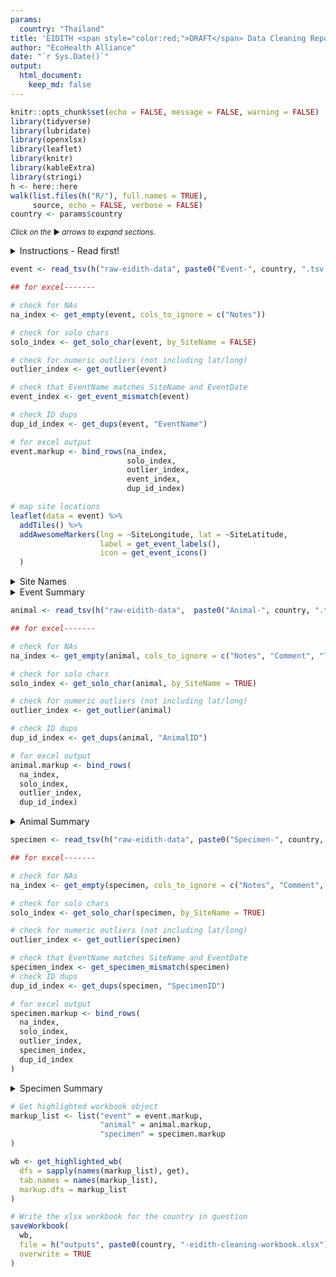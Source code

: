 ```yaml
---
params:
  country: "Thailand"
title: 'EIDITH <span style="color:red;">DRAFT</span> Data Cleaning Report: `r params$country`'
author: "EcoHealth Alliance"
date: "`r Sys.Date()`"
output:
  html_document:
    keep_md: false
---
```


```r
knitr::opts_chunk$set(echo = FALSE, message = FALSE, warning = FALSE)
library(tidyverse)
library(lubridate)
library(openxlsx)
library(leaflet) 
library(knitr)
library(kableExtra)
library(stringi)
h <- here::here
walk(list.files(h("R/"), full.names = TRUE),
     source, echo = FALSE, verbose = FALSE)
country <- params$country

```

<small>_Click on the_ ▶ _︎arrows to expand sections._</small>

<details>
<summary>Instructions - Read first!</summary>
**How to use these reports?**

Here are a few guidelines for using these reports to begin the data
cleaning process. These reports were compiled automatically and may help
identify data that are incorrect or require review. Please be aware data
must still be checked manually by a person familiar with the data who
can identify mistakes and make corrections.

Currently, the following tables are summarized: *Event, Animal, and
Specimen*. Human and module data are to be added. For each of the
existing tables, you may check your data through two mechanisms: the
summary in the html report and the associated tab in the Excel file.

**Html report:**

*Site Locations*: All of the sites your team has sampled are marked on
the map, color coded by concurrent sites (mouseover points to see site
names and concurrent site names). All of the independent sites are gray.
This map should be used to confirm the correct placement of all site
locations. For example, if you see a blue point that is far away from
the other blue points, you will need to check whether the GPS points are
accurate or if the concurrent site is mislabeled.

*Site Names*: Check all individual site names to confirm the spellings
are correct.

*Summary Tables:*

-   *Field*: refers to each column in the EIDITH table. The following
    columns are not summarized in these tables: latitude/longitude,
    notes/comments, event name, and ID fields.

-   *Values*: a summary of values that were entered into EIDITH

    -   **Character fields** (e.g. Season) contain the unique text along
        with the number of times each value was given.

        -   Please confirm the **spelling** is correct and check
            **whether any fields should be combined**. For example. if
            you have the following interfaces: in house (1); IN HUMAN
            DWELLING (43); in human dwelling (108), you know that the
            correct interface is: “in human dwelling” (you can confirm
            that on the EIDITH data entry app), so the other interfaces
            need to be corrected. Note, if you collected data during
            Year 1 or before the app was fully developed, you will have
            more corrections to make.

        -   Keep an eye out for **values that were only entered a few
            times**. For example, if you have the following for
            drinkingWaterShared: no (154); unknown (8); yes (2), you may
            want to confirm that there were two events/sites that truly
            have shared drinking water, or whether that was a mistake
            and all of them should be no/unknown.

    -   **Numeric and Date fields** (e.g. DurationDays) contain the
        entire range for all values in that column (e.g. 2-27).

        -   You are the best person to judge if that **range is
            reasonable** for your sites/animals. For example, if in your
            country/at your sites the only bats in the area are from two
            species of large fruit bats (say the typical arm length for
            both species is 140-160mm), and the range of the arm length
            on the html table is 21-160mm, then you should compare the
            EIDITH value of 21mm with your field data sheet to confirm
            the correct length that was measured.   
  
    -   **“All empty”** is written if a column has no values entered.
        Please **confirm that it makes sense that you didn’t enter data
        for that column**. For example, if you never had a sick animal
        that you sampled, then it might make sense that the column for
        “ClinicalSignsOther” is all empty. Whereas a column like
        Country should never be all empty.

-   *Count\_empty:* this is the number of rows that do not have a
    value for that column. In general, you will want to double check the
    columns that have empty values to confirm whether you need to make
    corrections. Counts with zeros in the numerator indicate no empty
    values.

    -   Sometimes it makes sense that you have mostly empty data. For
        example:

        -   If it says 165/165, then the values column will corroborate
            that and say “all empty”.

        -   If you only responded to one outbreak, count\_empty might
            be 160/165, which means that only 5 outbreak events were
            noted, which probably makes sense.

    -   In other cases, empty values point to an error. For example,
        if you have 2/165 empty from the Season column, you will need
        to make corrections for those 2 rows that are empty their
        Season.

**Excel file report:**

All of your data is listed in the Excel sheet (event, animal, specimens
etc are all separated by tabs). Please dig into these spreadsheets
beyond the checks below so you can get a good feel for the data and
**identify any issues that the automated check couldn’t find**. Also,
note that the automated check cannot determine whether a flag is
something that is correct or not, it can only indicate information that
you might want to double check.

There is a new column at the start of the
sheet called cleaning\_flags. This cell will have text in it and be
colored if the program identified something that needs to be checked in
that row. The text of the cleaning\_flags column will indicate what
issue needs to be checked and the column name (and column letter) that
needs to be checked in that row – be sure to check if the text is
wrapped by hitting the down arrow in the corner of the function bar (see
below) so you don’t miss any data to check.  
![](./media/image1.png){width="4in"
height="1.3in"}

In addition to noting the issues in the cleaning\_flags column, cells
with values that need to be checked are colored:

-   Bright green means it is a unique value.

    -   On the event table, values are highlighted if they are unique
        within the *entire* table. On all other tables, values are
        highlighted if they are unique for the given *site name. *

    -   A unique value may be fine (e.g., an independent site that was
        only visited one time at the start of PREDICT 2), or it could
        indicate a mistake (e.g. in Season if it is spelled “Dri”
        instead of “Dry”).

        -   While the system will pick up these misspellings, if you
            spell it wrong multiple times it won’t show up as an issue
            in the Excel file – though you should see it in the list of
            unique values on the html file.

-   Gray means no value was entered in that row (it is empty):

    -   Please check to confirm whether you have data for that row to
        update EIDITH.

    -   Note, that if all of the cells are empty data, it is not
        highlighted here, but you can see that on the html sheet (where
        it will say all empty).

-   The whole row is light green:

    -   This means that there were notes given for this entry. **Always
        check all notes**, in case you noted that something was recorded
        incorrectly and needs to be changed.

-   Purple means there is a duplicate value for something that should be
    unique (i.e., EventName, Animal\_ID, Specimen\_ID)

-   Orange means that the event name does not match the site name and
    date or that the specimen name does not match the indicated sample
    type or medium (based on the original definitions at the launch of
    the EIDITH App). If you were collecting samples before the naming
    became standardized, you will notice many issues.

    -   Please confirm with the field data that the specimen type and
        medium are correct in EIDITH.

    -   **DO NOT change specimen IDs to match the EIDITH format IF THE
        TUBE STILL HAS THE ORIGINAL ID!** In this case, we will leave
        the ID as it was given originally in order to be able to match
        the samples with the metadata. If you note that the ID entered
        into EIDITH is actually incorrect from what is written on the
        tube in your freezers, then you can change it.

-   Yellow means that the value is a numeric outlier, defined as greater
    than the 75th percentile + 2.5 \* inter-quartile range (IQR) or less
    than the 25th percentile - 2.5 \* IQR.

-   To facilitate the cleaning please make use of the filter buttons

    -   You can filter the cleaning\_flag column to remove the blanks
        and see all of the rows with values that need to be checked

    -   You can also filter each of the columns by color, so if you just
        want to see the unique values, you can filter by bright green

**Making and submitting corrections:**

If you need to make a correction, you can edit the provided Excel sheet
using the following steps. See the example image below.

1.  In Excel, insert a column to the right of the data that needs to be
    changed and give it the heading "change to:". Change the heading
    text to red.

2.  Leave the original data as it is and enter what you want the data
    changed to in the newly inserted column. Highlight the new values in
    red also.

3.  If updating data that contains multiple values, in the "change to:"
    column enter the values as they should appear once the updates are
    complete. For example, if the Insect Vectors column currently shows
    "mosquito; tick" and you want to add sand fly, enter "mosquito; sand
    fly; tick" in the newly inserted column.

4.  Do the same for every column of data that needs changing.

5.  Do NOT delete any columns in the extracts.

6.  Save the file it as an .xls file to retain the formatting.

7.  Send the file to <technology@eidith.org> and CC your country liason
    and <rostal@ecohealthalliance.org>. Indicate in the email which
    sheets have changes.

![](./media/image3.png){width="4.5in"
height="3.8in"}  

</details>
```r
event <- read_tsv(h("raw-eidith-data", paste0("Event-", country, ".tsv.gz")),  col_types = event_specs)

## for excel-------

# check for NAs
na_index <- get_empty(event, cols_to_ignore = c("Notes"))

# check for solo chars
solo_index <- get_solo_char(event, by_SiteName = FALSE)

# check for numeric outliers (not including lat/long)
outlier_index <- get_outlier(event)

# check that EventName matches SiteName and EventDate
event_index <- get_event_mismatch(event)

# check ID dups 
dup_id_index <- get_dups(event, "EventName")

# for excel output
event.markup <- bind_rows(na_index,
                          solo_index, 
                          outlier_index,
                          event_index,
                          dup_id_index)
```

```r
# map site locations 
leaflet(data = event) %>%
  addTiles() %>%
  addAwesomeMarkers(lng = ~SiteLongitude, lat = ~SiteLatitude, 
                    label = get_event_labels(),
                    icon = get_event_icons()
  )

```
<details>
<summary>Site Names</summary>
```r
event %>% 
  group_by(SiteName) %>%
  count() %>%
  ungroup() %>%
  mutate(SiteName = stri_join(SiteName, " (", n, ")")) %>%
  select(-n) %>%
  kable(format = "html", escape = FALSE) %>%
  kable_styling()

```

</details>

<details>
<summary>Event Summary</summary>
```r
create_unique_table(event, cols_to_ignore = c("EventName", "SiteName", "Notes", "Comment"))

```
</details>

```r

animal <- read_tsv(h("raw-eidith-data",  paste0("Animal-", country, ".tsv.gz")), col_types = animal_specs) 

## for excel-------

# check for NAs
na_index <- get_empty(animal, cols_to_ignore = c("Notes", "Comment", "Taxa|Class|Order|Family|Genus|Species"))

# check for solo chars
solo_index <- get_solo_char(animal, by_SiteName = TRUE)

# check for numeric outliers (not including lat/long)
outlier_index <- get_outlier(animal)

# check ID dups 
dup_id_index <- get_dups(animal, "AnimalID")

# for excel output
animal.markup <- bind_rows(
  na_index, 
  solo_index,
  outlier_index,
  dup_id_index)

```

<details>
<summary>Animal Summary</summary>
```r
# unique character values table
create_unique_table(animal,
                    cols_to_ignore = c("Notes", "Comment", "SiteName", "AnimalID", "EventName", "Taxa|Class|Order|Family|Genus|Species"))
```
</details>

```r

specimen <- read_tsv(h("raw-eidith-data", paste0("Specimen-", country, ".tsv.gz")), col_types = specimen_specs)

## for excel-------

# check for NAs
na_index <- get_empty(specimen, cols_to_ignore = c("Notes", "Comment", "humans only"))

# check for solo chars
solo_index <- get_solo_char(specimen, by_SiteName = TRUE)

# check for numeric outliers (not including lat/long)
outlier_index <- get_outlier(specimen)

# check that EventName matches SiteName and EventDate
specimen_index <- get_specimen_mismatch(specimen)
# check ID dups 
dup_id_index <- get_dups(specimen, "SpecimenID")

# for excel output
specimen.markup <- bind_rows(
  na_index, 
  solo_index,
  outlier_index,
  specimen_index,
  dup_id_index
)

```

<details>
<summary>Specimen Summary</summary>
```r
# unique character values table
create_unique_table(specimen,
                    cols_to_ignore = c("Notes", "Comment", "SiteName", "ID", "EventName", "Taxa|Class|Order|Family|Genus|Species"))
```
</details>

```r

# Get highlighted workbook object
markup_list <- list("event" = event.markup, 
                    "animal" = animal.markup, 
                    "specimen" = specimen.markup
)

wb <- get_highlighted_wb(
  dfs = sapply(names(markup_list), get),
  tab.names = names(markup_list),
  markup.dfs = markup_list
)

```

```r
# Write the xlsx workbook for the country in question
saveWorkbook(
  wb,
  file = h("outputs", paste0(country, "-eidith-cleaning-workbook.xlsx")),
  overwrite = TRUE
)
```
